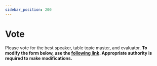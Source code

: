 ```yaml
---
sidebar_position: 200
---
```



# Vote

Please vote for the best speaker, table topic master, and evaluator.
<b />
To modify the form below, use the [following link](https://docs.google.com/forms/d/1x0PGovFk7Zrw_QW4ET1LnN9Hz-iAAieSUGq3-SSAqiA/edit).
Appropriate authority is required to make modifications.

<VoteForm/>
